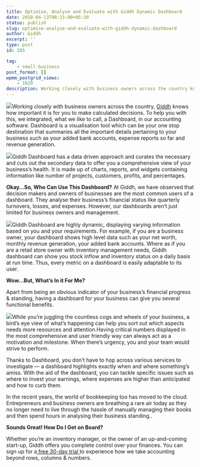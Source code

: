 ```yaml
---
title: Optimise, Analyse and Evaluate with Giddh Dynamic Dashboard
date: 2018-04-13T08:15:00+05:30
status: publish
slug: optimise-analyse-and-evaluate-with-giddh-dynamic-dashboard
author: Giddh
excerpt: ''
type: post
id: 285

tag:
    - small-business
post_format: []
wpmm_postgrid_views:
    - 1020
description: Working closely with business owners across the country knows how important it is for you to make calculated decisions. To help you with this, we integrated, what we like to call, a Dashboard, in our accounting software. Dashboard is a visualisation tool which can be your one stop destination that summaries all the important details pertaining to your business such as your added bank accounts, expense reports so far and revenue generation.
---
```

<img class="aligncenter size-large" src ="https://miro.medium.com/max/688/1*IoJUJlqr7d3ikBYlBZwBDg.jpeg" />Working closely with business owners across the country, [Giddh](https://giddh.com) knows how important it is for you to make calculated decisions. To help you with this, we integrated, what we like to call, a Dashboard, in our accounting software. Dashboard is a visualisation tool which can be your one stop destination that summaries all the important details pertaining to your business such as your added bank accounts, expense reports so far and revenue generation.

<img class="wp-block-image size-large" src ="https://miro.medium.com/max/3036/1*4_jQbFljbsWvxsSZpy3T6g.jpeg" />Giddh Dashboard has a data driven approach and curates the necessary and cuts out the secondary data to offer you a comprehensive view of your business’s health. It is made up of charts, reports, and widgets containing information like number of projects, customers, profits, and percentages.

**Okay…So, Who Can Use This Dashboard?** At Giddh, we have observed that decision makers and owners of businesses are the most common users of a dashboard. They analyse their business’s financial status like quarterly turnovers, losses, and expenses. However, our dashboards aren’t just limited for business owners and management.

<img class="aligncenter size-large" src = "https://miro.medium.com/max/362/1*gpkY19MEBbZlDUBManRwWQ.jpeg" />Giddh Dashboard are highly dynamic, displaying varying information based on you and your requirements. For example, if you are a business owner, your dashboard shows high level data such as your net worth, monthly revenue generation, your added bank accounts. Where as if you are a retail store owner with inventory management needs, Giddh dashboard can show you stock inflow and inventory status on a daily basis at run time. Thus, every metric on a dashboard is easily adaptable to its user.

**Wow…But, What’s In it For Me?**

Apart from being an obvious indicator of your business’s financial progress &amp; standing, having a dashboard for your business can give you several functional benefits.

<img class="aligncenter size-large" src = "https://miro.medium.com/max/422/1*yiPevwqO8drgU-vZ7T5mTA.jpeg" />While you’re juggling the countless cogs and wheels of your business, a bird’s eye view of what’s happening can help you sort out which aspects needs more resources and attention.Having critical numbers displayed in the most comprehensive and user friendly way can always act as a motivation and milestone. When there’s urgency, you and your team would strive to perform.

Thanks to Dashboard, you don’t have to hop across various services to investigate — a dashboard highlights exactly when and where something’s amiss. With the aid of the dashboard, you can tackle specific issues such as where to invest your earnings, where expenses are higher than anticipated and how to curb them.

In the recent years, the world of bookkeeping too has moved to the cloud. Entrepreneurs and business owners are breathing a rare air today as they no longer need to live through the hassle of manually managing their books and then spend hours in analysing their business standing..

**Sounds Great! How Do I Get on Board?**

Whether you’re an inventory manager, or the owner of an up-and-coming start-up, Giddh offers you complete control over your finances. You can sign up for a[ free 30-day trial ](https://giddh.com)to experience how we take accounting beyond rows, columns &amp; numbers.